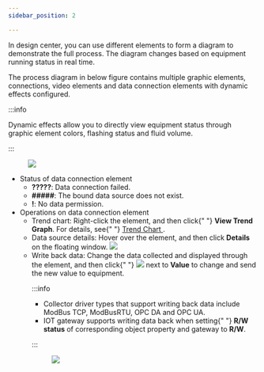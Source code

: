 ```yaml
---
sidebar_position: 2

---
```



<div>
      <p>
        In design center, you can use different elements to form a diagram to
        demonstrate the full process. The diagram changes based on equipment
        running status in real time.
      </p>
      <p>
        The process diagram in below figure contains multiple graphic elements,
        connections, video elements and data connection elements with dynamic
        effects configured.
      </p>

:::info

Dynamic effects allow you to
        directly view equipment status through graphic element colors, flashing status and fluid volume.

:::

<figure className="fignone" id="business_process__fig_kwr_vl4_s5b">
        <img id="business_process__image_wh1_wl4_s5b" src="https://wordpressfreezonex.oss-cn-hangzhou.aliyuncs.com/monitoring/8.png" />
      </figure>
      <ul id="business_process__ul_czs_gm4_s5b">
        <li>
          Status of data connection element
          <ul id="business_process__ul_u4z_hm4_s5b">
            <li>
              <strong>?????</strong>: Data connection failed.
            </li>
            <li>
              <strong>#####</strong>: The bound data source does not exist.
            </li>
            <li>
              <strong>!</strong>: No data permission.
            </li>
          </ul>
        </li>
        <li>
          Operations on data connection element
          <ul id="business_process__ul_np5_wm4_s5b">
            <li>
              Trend chart: Right-click the element, and then click{" "}
              <strong>View Trend Graph</strong>. For details, see{" "}
              <a
                href="#trend_chart"
                title="You can view trend charts through right-clicking data connection element and graphic element with dynamic effect configured."
              >
                Trend Chart
              </a>
              .
            </li>
            <li>
              Data source details: Hover over the element, and then click <strong>Details</strong> on the floating window.
              <fig><img id="business_process__image_vt2_pn4_s5b" src="https://wordpressfreezonex.oss-cn-hangzhou.aliyuncs.com/monitoring/9.png" /></fig>
            </li>
            <li>
              Write back data: Change the data collected and displayed through
              the element, and then click{" "}
              <img
                id="business_process__image_avq_vn4_s5b"
                src="https://wordpressfreezonex.oss-cn-hangzhou.aliyuncs.com/monitoring/10.png"
              /> next to <strong>Value</strong> to change and send the new value to
              equipment.


:::info

<ul id="business_process__ul_dr1_r44_s5b">
                  <li>
                    Collector driver types that support writing back data
                    include ModBus TCP, ModBusRTU, OPC DA and OPC UA.
                  </li>
                  <li>
                    IOT gateway supports writing data back when setting{" "}
                    <strong>R/W status</strong> of corresponding object property
                    and gateway to <strong>R/W</strong>.
                  </li>
                </ul>

:::

<figure
                className="fignone"
                id="business_process__fig_jqd_n44_s5b"
              >
                <img
                  id="business_process__image_btc_zn4_s5b"
                  src="https://wordpressfreezonex.oss-cn-hangzhou.aliyuncs.com/monitoring/11.png"
                />
              </figure>
            </li>
          </ul>
        </li>
      </ul>
</div>
